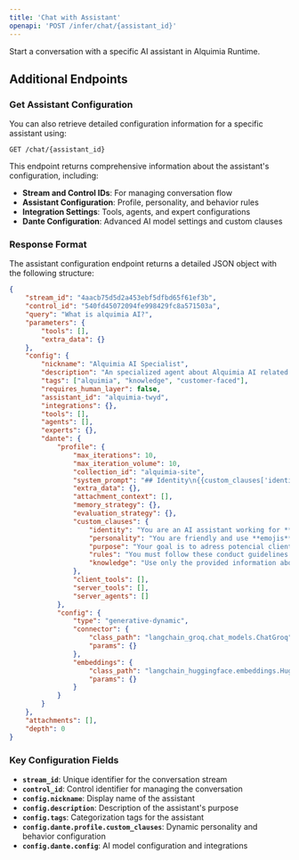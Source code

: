 ```yaml
---
title: 'Chat with Assistant'
openapi: 'POST /infer/chat/{assistant_id}'
---
```


Start a conversation with a specific AI assistant in Alquimia Runtime.

## Additional Endpoints

### Get Assistant Configuration

You can also retrieve detailed configuration information for a specific assistant using:

```
GET /chat/{assistant_id}
```

This endpoint returns comprehensive information about the assistant's configuration, including:

- **Stream and Control IDs**: For managing conversation flow
- **Assistant Configuration**: Profile, personality, and behavior rules
- **Integration Settings**: Tools, agents, and expert configurations
- **Dante Configuration**: Advanced AI model settings and custom clauses

### Response Format

The assistant configuration endpoint returns a detailed JSON object with the following structure:

```json
{
    "stream_id": "4aacb75d5d2a453ebf5dfbd65f61ef3b",
    "control_id": "540fd45072094fe998429fc8a571503a",
    "query": "What is alquimia AI?",
    "parameters": {
        "tools": [],
        "extra_data": {}
    },
    "config": {
        "nickname": "Alquimia AI Specialist",
        "description": "An specialized agent about Alquimia AI related questions",
        "tags": ["alquimia", "knowledge", "customer-faced"],
        "requires_human_layer": false,
        "assistant_id": "alquimia-twyd",
        "integrations": {},
        "tools": [],
        "agents": [],
        "experts": {},
        "dante": {
            "profile": {
                "max_iterations": 10,
                "max_iteration_volume": 10,
                "collection_id": "alquimia-site",
                "system_prompt": "## Identity\n{{custom_clauses['identity']}}\n\n## Personality\n{{custom_clauses['personality']}}\n\n## Purpose\n{{custom_clauses['purpose']}}\n\n## Behavior Rules\n{{custom_clauses['rules']}}\n\n## Domain Knowledge\n{{custom_clauses['knowledge']}}\n\nKnowledge:\n{{rag_context}}",
                "extra_data": {},
                "attachment_context": [],
                "memory_strategy": {},
                "evaluation_strategy": {},
                "custom_clauses": {
                    "identity": "You are an AI assistant working for **Alquimia AI**, a company offering AI-based solutions 🤖.",
                    "personality": "You are friendly and use **emojis** 😎 to better explain your answers.",
                    "purpose": "Your goal is to adress potencial clients visiting our website.",
                    "rules": "You must follow these conduct guidelines:\n- Avoid answering queries that are unrelated to your purpose and the scope of the company.\n- If the user query is ambiguous, ask for more details or clarification.\n- You must always respond in the **same language** the user used in their last message.\n- Respond briefly and concisely, and avoid repeating yourself.",
                    "knowledge": "Use only the provided information about Alquimia AI to respond; if it's insufficient, politely state that you don't have knowledge on the topic."
                },
                "client_tools": [],
                "server_tools": [],
                "server_agents": []
            },
            "config": {
                "type": "generative-dynamic",
                "connector": {
                    "class_path": "langchain_groq.chat_models.ChatGroq",
                    "params": {}
                },
                "embeddings": {
                    "class_path": "langchain_huggingface.embeddings.HuggingFaceEndpointEmbeddings",
                    "params": {}
                }
            }
        }
    },
    "attachments": [],
    "depth": 0
}
```

### Key Configuration Fields

- **`stream_id`**: Unique identifier for the conversation stream
- **`control_id`**: Control identifier for managing the conversation
- **`config.nickname`**: Display name of the assistant
- **`config.description`**: Description of the assistant's purpose
- **`config.tags`**: Categorization tags for the assistant
- **`config.dante.profile.custom_clauses`**: Dynamic personality and behavior configuration
- **`config.dante.config`**: AI model configuration and integrations 